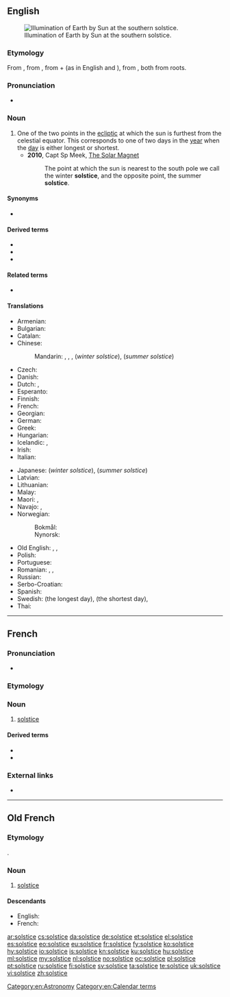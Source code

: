 ==English==
{{wikipedia}}
[[File:Earth-lighting-winter-solstice EN.png|thumb|Illumination of Earth by Sun at the southern solstice.]]

===Etymology===
From {{etyl|fro|en}} {{m|fro|solstice}}, from {{etyl|la|en}} {{m|la|solstitium}}, from {{m|la|sol||sun}} + {{m|la|sto||stand}} (as in English {{m|en|solar}} and {{m|en|resist}}), from {{m|la|sistō||I stand still}}, both from {{etyl|ine-pro|en}} roots.

===Pronunciation===
* {{IPA|/ˈsɒl.stɪs/|lang=en}}

===Noun===
{{en-noun}}

# One of the two points in the [[ecliptic]] at which the sun is furthest from the celestial equator. This corresponds to one of two days in the [[year]] when the [[day]] is either longest or shortest.
#* '''2010''', Capt Sp Meek, [https://books.google.com/books?id=ZNrtnH9kvYYC&pg=PP8&dq=solstice&hl=en&sa=X&ved=0CD4Q6AEwBji0AWoVChMI6YaS8uWsxwIVkiqICh32vgDd#v=onepage&q=solstice&f=false The Solar Magnet]
#*: The point at which the sun is nearest to the south pole we call the winter '''solstice''', and the opposite point, the summer '''solstice'''.

====Synonyms====
* {{l|en|sunstead}}

====Derived terms====
* {{l|en|summer solstice}}
* {{l|en|winter solstice}}
* {{l|en|solstitial}}

====Related terms====
* {{l|en|equinox}}

====Translations====
{{trans-top|point where the earth stands at the extreme of its ellipsis around the sun}}
* Armenian: {{t|hy|արևադարձ}}
* Bulgarian: {{t|bg|слънцестоéне|n|sc=Cyrl}}
* Catalan: {{t+|ca|solstici|m}}
* Chinese:
*: Mandarin: {{t+|cmn|至日|tr=zhìrì}}, {{t+|cmn|至點}}, {{t+|cmn|至点|tr=zhìdiǎn}}, {{t+|cmn|冬至|tr=dōngzhì}} (''winter solstice''), {{t+|cmn|夏至|tr=xiàzhì}} (''summer solstice'')
* Czech: {{t+|cs|slunovrat|m}}
* Danish: {{t+|da|solhverv|n}}
* Dutch: {{t+|nl|zonnewende|f}}, {{t+|nl|zonnestilstand|m}}
* Esperanto: {{t+|eo|solstico}}
* Finnish: {{t+|fi|päivänseisaus}}
* French: {{t+|fr|solstice|m}}
* Georgian: {{t|ka|ნაბუნიობა}}
* German: {{t+|de|Sonnenwende|f}}
* Greek: {{t+|el|ηλιοστάσιο|n}}
* Hungarian: {{t+|hu|napforduló}}
* Icelandic: {{t|is|sólstöður|f-p}}, {{t|is|sólhvörf|n-p}}
* Irish: {{t|ga|grianstad|m}}
* Italian: {{t+|it|solstizio|m}}
{{trans-mid}}
* Japanese: {{t+|ja|冬至|tr=とうじ, tōji}} (''winter solstice''), {{t+|ja|夏至|tr=げし, geshi}} (''summer solstice'')
* Latvian: {{t+|lv|saulgrieži|m-p}}
* Lithuanian: {{t|lt|saulėgrįža|f}}
* Malay: {{t|ms|solstis}}
* Maori: {{t|mi|takanga o te rā}}, {{t|mi|hikumutu}} {{qualifier|winter solstice}}
* Navajo: {{t|nv|shá niighááh}}, {{t|nv|shá niiltłʼah}}
* Norwegian:
*: Bokmål: {{t|nb|solverv|n}}
*: Nynorsk: {{t|nn|solkverv|m}}
* Old English: {{t|ang|midsumor|m}}, {{t|ang|sunstede|m}}, {{t|ang|sungihte|n}}
* Polish: {{t+|pl|przesilenie|n}}
* Portuguese: {{t+|pt|solstício|m}}
* Romanian: {{t+|ro|solstițiu|n}}, {{t|ro|solstițiul verii|n}}, {{t|ro|solstițiul iernii|n}}
* Russian: {{t+|ru|солнцестоя́ние|n}}
* Serbo-Croatian: {{t+|sh|suncostaj|m}}
* Spanish: {{t+|es|solsticio|m}}
* Swedish: {{t+|sv|sommarsolstånd}} (the longest day), {{t+|sv|vintersolstånd}} (the shortest day), {{t+|sv|solstånd|n}}
* Thai: {{t|th|มายัน|tr=mayan|sc=Thai}}
{{trans-bottom}}

[[Category:en:Astronomy]]
[[Category:en:Calendar terms]]

----

==French==
{{wikipedia|lang=fr}}

===Pronunciation===
* {{IPA|/sɔl.stis/|lang=fr}}

===Etymology===
{{etyl|la|fr}} {{m|la|solstitium}}

===Noun===
{{fr-noun|m}}

# {{lb|fr|astronomy}} [[solstice#English|solstice]]

====Derived terms====
* {{l|fr|solstice d'été}}
* {{l|fr|solstice d'hiver}}

===External links===
* {{R:TLFi}}

----

==Old French==

===Etymology===
{{lbor|fro|la|solstitium}}.

===Noun===
{{fro-noun|m}}

# {{lb|fro|astronomy}} [[solstice#English|solstice]]

====Descendants====
* English: {{l|en|solstice}}
* French: {{l|fr|solstice}}

[[ar:solstice]]
[[cs:solstice]]
[[da:solstice]]
[[de:solstice]]
[[et:solstice]]
[[el:solstice]]
[[es:solstice]]
[[eo:solstice]]
[[eu:solstice]]
[[fr:solstice]]
[[fy:solstice]]
[[ko:solstice]]
[[hy:solstice]]
[[io:solstice]]
[[is:solstice]]
[[kn:solstice]]
[[ku:solstice]]
[[hu:solstice]]
[[ml:solstice]]
[[my:solstice]]
[[nl:solstice]]
[[no:solstice]]
[[oc:solstice]]
[[pl:solstice]]
[[pt:solstice]]
[[ru:solstice]]
[[fi:solstice]]
[[sv:solstice]]
[[ta:solstice]]
[[te:solstice]]
[[uk:solstice]]
[[vi:solstice]]
[[zh:solstice]]